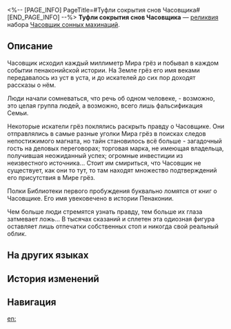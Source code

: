 <%-- [PAGE_INFO]
PageTitle=#Туфли сокрытия снов Часовщика#
[END_PAGE_INFO] --%>
{{Реликвия Инфобокс
|id          = 61184
|Изображение = Предмет Туфли сокрытия снов Часовщика.png
|Набор       = Часовщик сонных махинаций
|Предмет     = Ноги
|Упоминания  = 
}}
{{Описание|Пара роскошных кожаных туфель. Их владелец, приняв загадочный облик, некогда тайком бродил среди грёз.}}
'''Туфли сокрытия снов Часовщика''' — [[реликвия]] набора [[Часовщик сонных махинаций]].

==Описание==
Часовщик исходил каждый миллиметр Мира грёз и побывал в каждом событии пенаконийской истории. На Земле грёз его имя веками передавалось из уст в уста, и до искателей до сих пор доходят рассказы о нём.

Люди начали сомневаться, что речь об одном человеке, - возможно, это целая группа людей, а возможно, всего лишь фальсификация Семьи.

Некоторые искатели грёз поклялись раскрыть правду о Часовщике. Они отправлялись в самые разные уголки Мира грёз в поисках следов непостижимого магната, но тайн становилось всё больше - загадочный гость на деловых переговорах; торговая марка, не имеющая владельца, получившая неожиданный успех; огромные инвестиции из неизвестного источника... Стоит им смириться, что Часовщик не существует, как они то тут, то там находят множество подтверждений его присутствия в Мире грёз.

Полки Библиотеки первого пробуждения буквально ломятся от книг о Часовщике. Его имя увековечено в истории Пенаконии.

Чем больше люди стремятся узнать правду, тем больше их глаза затмевает ложь... В тысячах сказаний и сплетен эта одиозная фигура оставляет лишь отпечатки собственных стоп и никогда свой реальный облик.

==На других языках==
{{На других языках
|en   = Watchmaker's Dream-Concealing Dress Shoes
|zhs  = 钟表匠的隐梦革履
|zht  = 鐘錶匠的隱夢革履
|ja   = {{Rubi|時計屋|とけいや}}の{{Rubi|隠|かく}}された{{Rubi|夢|ゆめ}}の{{Rubi|革靴|かわぐつ}}
|ko   = 시계공의 숨겨진 꿈 가죽신발
|es   = Botines ocultasueños del Relojero
|fr   = Chaussures de costume furtivirêve de l'Horloger
|ru   = Туфли сокрытия снов Часовщика
|th   = Watchmaker's Dream-Concealing Dress Shoes
|vi   = Giày Da Giấu Mộng Thợ Đồng Hồ
|de   = Traumverbergende Lederschuhe des Uhrmachers
|id   = Watchmaker's Dream-Concealing Dress Shoes
|pt   = Sapatos Sociais Ocultadores de Sonhos do Relojoeiro
}}

==История изменений==
{{История изменений|3.5}}

==Навигация==
{{Набор Реликвий Навбокс|Часовщик сонных махинаций}}

[[en:]]